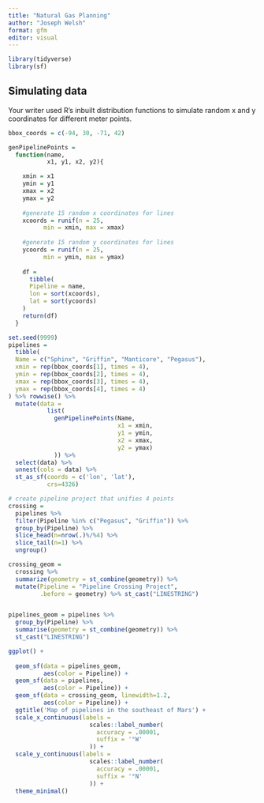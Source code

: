 ```yaml
---
title: "Natural Gas Planning"
author: "Joseph Welsh"
format: gfm
editor: visual
---
```


```r
library(tidyverse)
library(sf)
```


## Simulating data

Your writer used R's inbuilt distribution functions to simulate random x and y coordinates for different meter points.

```r

bbox_coords = c(-94, 30, -71, 42)

genPipelinePoints = 
  function(name, 
           x1, y1, x2, y2){

    xmin = x1
    ymin = y1
    xmax = x2
    ymax = y2
    
    #generate 15 random x coordinates for lines
    xcoords = runif(n = 25, 
          min = xmin, max = xmax)
    
    #generate 15 random y coordinates for lines
    ycoords = runif(n = 25, 
          min = ymin, max = ymax)
    
    df = 
      tibble(
      Pipeline = name,
      lon = sort(xcoords),
      lat = sort(ycoords)
    )
    return(df)
  }

```


```r
set.seed(9999)
pipelines = 
  tibble(
  Name = c("Sphinx", "Griffin", "Manticore", "Pegasus"), 
  xmin = rep(bbox_coords[1], times = 4),
  ymin = rep(bbox_coords[2], times = 4),
  xmax = rep(bbox_coords[3], times = 4),
  ymax = rep(bbox_coords[4], times = 4)
) %>% rowwise() %>% 
  mutate(data = 
           list(
             genPipelinePoints(Name,
                               x1 = xmin,
                               y1 = ymin,
                               x2 = xmax,
                               y2 = ymax)
             )) %>% 
  select(data) %>% 
  unnest(cols = data) %>% 
  st_as_sf(coords = c('lon', 'lat'),
           crs=4326)

```


```r
# create pipeline project that unifies 4 points
crossing = 
  pipelines %>% 
  filter(Pipeline %in% c("Pegasus", "Griffin")) %>% 
  group_by(Pipeline) %>% 
  slice_head(n=nrow(.)%/%4) %>% 
  slice_tail(n=1) %>% 
  ungroup() 

crossing_geom = 
  crossing %>% 
  summarize(geometry = st_combine(geometry)) %>% 
  mutate(Pipeline = "Pipeline Crossing Project",
         .before = geometry) %>% st_cast("LINESTRING")


pipelines_geom = pipelines %>% 
  group_by(Pipeline) %>% 
  summarise(geometry = st_combine(geometry)) %>%
  st_cast("LINESTRING")

ggplot() +
  
  geom_sf(data = pipelines_geom,
          aes(color = Pipeline)) +
  geom_sf(data = pipelines, 
          aes(color = Pipeline)) +
  geom_sf(data = crossing_geom, linewidth=1.2,
          aes(color = Pipeline)) +
  ggtitle('Map of pipelines in the southeast of Mars') +
  scale_x_continuous(labels = 
                       scales::label_number(
                         accuracy = .00001,
                         suffix = '°W'
                       )) +
  scale_y_continuous(labels = 
                       scales::label_number(
                         accuracy = .00001,
                         suffix = '°N'
                       )) +
  theme_minimal()

 
```



